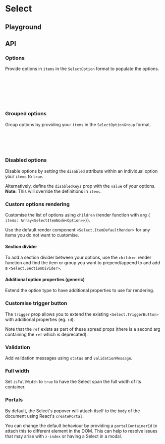 
<Meta of={SelectStories} />

# Select

<ResourceLinks
  sourceCode="https://github.com/cultureamp/kaizen-design-system/tree/main/packages/components/src/Select"
  figma="https://www.figma.com/file/ZRfnoNUXbGZv4eVWLbF4Az/%F0%9F%96%BC%EF%B8%8F-Component-Gallery?node-id=9%3A37837&mode=dev"
  designGuidelines="https://cultureamp.atlassian.net/wiki/spaces/DesignSystem/pages/3081896474/Select"
  className="!mb-8"
/>

<KaioNotification />

<Installation
  installCommand="yarn add @kaizen/components"
  importStatement='import { Select } from "@kaizen/components/future"'
/>

## Playground

<Canvas of={SelectStories.Playground} />
<Controls of={SelectStories.Playground} />

## API

### Options

Provide options in `items` in the `SelectOption` format to populate the options.
```ts
export type SelectOption = {
  label: string
  value: string | number
  disabled?: boolean
  options?: never
}

```
<Canvas of={SelectStories.SingleItems} />

### Grouped options

Group options by providing your `items` in the `SelectOptionGroup` format.
```ts
export type SelectOptionGroup<Option extends SelectOption> = {
  label: string
  options: Iterable<Option>
}

```
<Canvas of={SelectStories.GroupedItems} />

### Disabled options

Disable options by setting the `disabled` attribute within an individual option your `items` to `true`.

Alternatively, define the `disabledKeys` prop with the `value` of your options.<br/>
**Note:** This will override the definitions in `items`.

<Canvas of={SelectStories.DisabledItems} />

### Custom options rendering

Customise the list of options using `children` (render function with arg `{ items: Array<SelectItemNode<Option>>}`).

Use the default render component `<Select.ItemDefaultRender>` for any items you do not want to customise.

#### Section divider

To add a section divider between your options, use the `children` render function and find the item or group
you want to prepend/append to and add a `<Select.SectionDivider>`.

<Canvas of={SelectStories.SectionDivider} />

#### Additional option properties (generic)

Extend the option type to have additional properties to use for rendering.

<Canvas of={SelectStories.AdditionalProperties} />

### Customise trigger button

The `trigger` prop allows you to extend the existing `<Select.TriggerButton>` with additional properties (eg. `id`).

Note that the `ref` exists as part of these spread props (there is a second arg containing the `ref` which is deprecated).

<Canvas of={SelectStories.CustomiseTrigger} />

### Validation

Add validation messages using `status` and `validationMessage`.
<Canvas of={SelectStories.Validation} />

### Full width

Set `isFullWidth` to `true` to have the Select span the full width of its container.
<Canvas of={SelectStories.FullWidth} />

### Portals

By default, the Select's popover will attach itself to the `body` of the document using React's `createPortal`.

You can change the default behaviour by providing a `portalContainerId` to attach this to different element in the DOM. This can help to resolve issues that may arise with `z-index` or having a Select in a modal.

<Canvas of={SelectStories.PortalContainer} />
